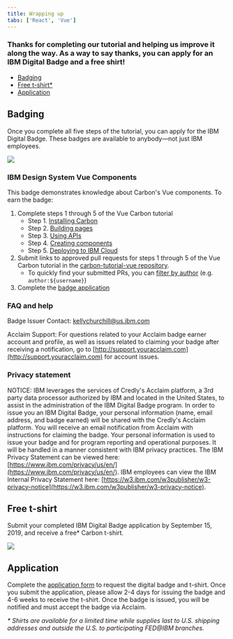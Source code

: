```yaml
---
title: Wrapping up
tabs: ['React', 'Vue']
---
```


### Thanks for completing our tutorial and helping us improve it along the way. As a way to say thanks, you can apply for an IBM Digital Badge and a free shirt!

<AnchorLinks>

- [Badging](#badging)
- [Free t-shirt\*](#free-t-shirt)
- [Application](#application)

</AnchorLinks>

## Badging

Once you complete all five steps of the tutorial, you can apply for the IBM Digital Badge. These badges are available to anybody—not just IBM employees.

<ImageComponent cols="8" caption="IBM Digital Badge">

![](/images/carbon-badge-vue.png)

</ImageComponent>

### IBM Design System Vue Components

This badge demonstrates knowledge about Carbon's Vue components. To earn the badge:

1. Complete steps 1 through 5 of the Vue Carbon tutorial
   - Step 1. [Installing Carbon](/tutorial/step-1/vue)
   - Step 2. [Building pages](/tutorial/step-2/vue)
   - Step 3. [Using APIs](/tutorial/step-3/vue)
   - Step 4. [Creating components](/tutorial/step-4/vue)
   - Step 5. [Deploying to IBM Cloud](/tutorial/step-5/vue)
2. Submit links to approved pull requests for steps 1 through 5 of the Vue Carbon tutorial in the [carbon-tutorial-vue repository](https://github.com/carbon-design-system/carbon-tutorial-vue).
   - To quickly find your submitted PRs, you can [filter by author](https://github.com/carbon-design-system/carbon-tutorial-vue/pulls?utf8=%E2%9C%93&q=author%3Ausername) (e.g. `author:${username}`)
3. Complete the [badge application](http://www.carbondesignsystem.com/tutorial/wrapping-up/vue#application)

### FAQ and help

Badge Issuer Contact: kellychurchill@us.ibm.com

Acclaim Support: For questions related to your Acclaim badge earner account and profile, as well as issues related to claiming your badge after receiving a notification, go to [http://support.youracclaim.com](http://support.youracclaim.com) for account issues.

### Privacy statement

NOTICE: IBM leverages the services of Credly's Acclaim platform, a 3rd party data processor authorized by IBM and located in the United States, to assist in the administration of the IBM Digital Badge program. In order to issue you an IBM Digital Badge, your personal information (name, email address, and badge earned) will be shared with the Credly's Acclaim platform. You will receive an email notification from Acclaim with instructions for claiming the badge. Your personal information is used to issue your badge and for program reporting and operational purposes. It will be handled in a manner consistent with IBM privacy practices. The IBM Privacy Statement can be viewed here: [https://www.ibm.com/privacy/us/en/](https://www.ibm.com/privacy/us/en/). IBM employees can view the IBM Internal Privacy Statement here: [https://w3.ibm.com/w3publisher/w3-privacy-notice](https://w3.ibm.com/w3publisher/w3-privacy-notice).

## Free t-shirt

Submit your completed IBM Digital Badge application by September 15, 2019, and receive a free\* Carbon t-shirt.

<ImageComponent cols="8" caption="Carbon t-shirt, #swag #threads #highfashion">

![](/images/carbon-tee.png)

</ImageComponent>

## Application

Complete the [application form](https://www.surveygizmo.com/s3/5135615/IBM-Carbon-Design-System-Developer-Essentials-Vue) to request the digital badge and t-shirt. Once you submit the application, please allow 2-4 days for issuing the badge and 4-6 weeks to receive the t-shirt. Once the badge is issued, you will be notified and must accept the badge via Acclaim.

_\* Shirts are available for a limited time while supplies last to U.S. shipping addresses and outside the U.S. to participating FED@IBM branches._
